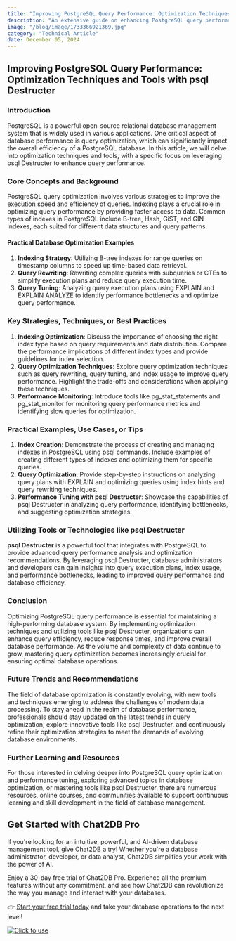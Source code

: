 ```yaml
---
title: "Improving PostgreSQL Query Performance: Optimization Techniques and Tools with psql Destructer"
description: "An extensive guide on enhancing PostgreSQL query performance through optimization techniques and tools with a focus on psql Destructer."
image: "/blog/image/1733366921369.jpg"
category: "Technical Article"
date: December 05, 2024
---
```


## Improving PostgreSQL Query Performance: Optimization Techniques and Tools with psql Destructer

### Introduction
PostgreSQL is a powerful open-source relational database management system that is widely used in various applications. One critical aspect of database performance is query optimization, which can significantly impact the overall efficiency of a PostgreSQL database. In this article, we will delve into optimization techniques and tools, with a specific focus on leveraging psql Destructer to enhance query performance.

### Core Concepts and Background
PostgreSQL query optimization involves various strategies to improve the execution speed and efficiency of queries. Indexing plays a crucial role in optimizing query performance by providing faster access to data. Common types of indexes in PostgreSQL include B-tree, Hash, GiST, and GIN indexes, each suited for different data structures and query patterns.

#### Practical Database Optimization Examples
1. **Indexing Strategy**: Utilizing B-tree indexes for range queries on timestamp columns to speed up time-based data retrieval.
2. **Query Rewriting**: Rewriting complex queries with subqueries or CTEs to simplify execution plans and reduce query execution time.
3. **Query Tuning**: Analyzing query execution plans using EXPLAIN and EXPLAIN ANALYZE to identify performance bottlenecks and optimize query performance.

### Key Strategies, Techniques, or Best Practices
1. **Indexing Optimization**: Discuss the importance of choosing the right index type based on query requirements and data distribution. Compare the performance implications of different index types and provide guidelines for index selection.
2. **Query Optimization Techniques**: Explore query optimization techniques such as query rewriting, query tuning, and index usage to improve query performance. Highlight the trade-offs and considerations when applying these techniques.
3. **Performance Monitoring**: Introduce tools like pg_stat_statements and pg_stat_monitor for monitoring query performance metrics and identifying slow queries for optimization.

### Practical Examples, Use Cases, or Tips
1. **Index Creation**: Demonstrate the process of creating and managing indexes in PostgreSQL using psql commands. Include examples of creating different types of indexes and optimizing them for specific queries.
2. **Query Optimization**: Provide step-by-step instructions on analyzing query plans with EXPLAIN and optimizing queries using index hints and query rewriting techniques.
3. **Performance Tuning with psql Destructer**: Showcase the capabilities of psql Destructer in analyzing query performance, identifying bottlenecks, and suggesting optimization strategies.

### Utilizing Tools or Technologies like psql Destructer
**psql Destructer** is a powerful tool that integrates with PostgreSQL to provide advanced query performance analysis and optimization recommendations. By leveraging psql Destructer, database administrators and developers can gain insights into query execution plans, index usage, and performance bottlenecks, leading to improved query performance and database efficiency.

### Conclusion
Optimizing PostgreSQL query performance is essential for maintaining a high-performing database system. By implementing optimization techniques and utilizing tools like psql Destructer, organizations can enhance query efficiency, reduce response times, and improve overall database performance. As the volume and complexity of data continue to grow, mastering query optimization becomes increasingly crucial for ensuring optimal database operations.

### Future Trends and Recommendations
The field of database optimization is constantly evolving, with new tools and techniques emerging to address the challenges of modern data processing. To stay ahead in the realm of database performance, professionals should stay updated on the latest trends in query optimization, explore innovative tools like psql Destructer, and continuously refine their optimization strategies to meet the demands of evolving database environments.

### Further Learning and Resources
For those interested in delving deeper into PostgreSQL query optimization and performance tuning, exploring advanced topics in database optimization, or mastering tools like psql Destructer, there are numerous resources, online courses, and communities available to support continuous learning and skill development in the field of database management.


## Get Started with Chat2DB Pro

If you're looking for an intuitive, powerful, and AI-driven database management tool, give Chat2DB a try! Whether you're a database administrator, developer, or data analyst, Chat2DB simplifies your work with the power of AI.

Enjoy a 30-day free trial of Chat2DB Pro. Experience all the premium features without any commitment, and see how Chat2DB can revolutionize the way you manage and interact with your databases.

👉 [Start your free trial today](https://chat2db.ai/pricing) and take your database operations to the next level!


[![Click to use](/image/blog/bg/chat2db.jpg)](https://chat2db.ai)

